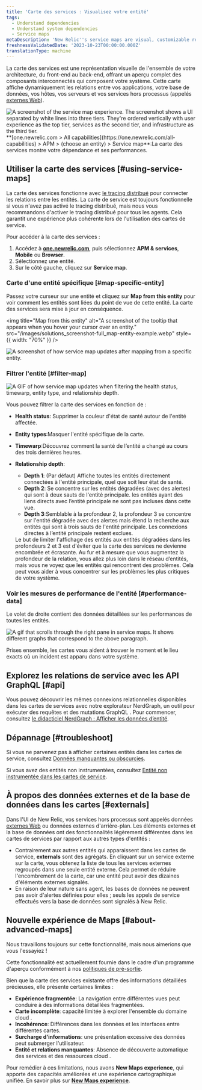 ```yaml
---
title: 'Carte des services : Visualisez votre entité'
tags:
  - Understand dependencies
  - Understand system dependencies
  - Service maps
metaDescription: 'New Relic''s service maps are visual, customizable representations of your application architecture.'
freshnessValidatedDate: '2023-10-23T00:00:00.000Z'
translationType: machine
---
```


La carte des services est une représentation visuelle de l&apos;ensemble de votre architecture, du front-end au back-end, offrant un aperçu complet des composants interconnectés qui composent votre système. Cette carte affiche dynamiquement les relations entre vos applications, votre base de données, vos hôtes, vos serveurs et vos services hors processus (appelés [externes Web](#externals)).

<img title="Service map experience" alt="A screenshot of the service map experience. The screenshot shows a UI separated by white lines into three tiers. They're ordered vertically with user experience as the top tier, services as the second tier, and infrastructure as the third tier." src="/images/Solutions_screenshot-full_service-map.webp" />

<figcaption>
  <DNT>**[one.newrelic.com &gt; All capabilities](https://one.newrelic.com/all-capabilities) &gt; APM &gt; (choose an entity) &gt; Service map**</DNT>:La carte des services montre votre dépendance et ses performances.
</figcaption>

## Utiliser la carte des services [#using-service-maps]

La carte des services fonctionne avec [le tracing distribué](/docs/apm/distributed-tracing/getting-started/introduction-distributed-tracing) pour connecter les relations entre les entités. La carte de service est toujours fonctionnelle si vous n&apos;avez pas activé le tracing distribué, mais nous vous recommandons d&apos;activer le tracing distribué pour tous les agents. Cela garantit une expérience plus cohérente lors de l&apos;utilisation des cartes de service.

Pour accéder à la carte des services :

1. Accédez à <DNT>**[one.newrelic.com](https://one.newrelic.com/all-capabilities)**</DNT>, puis sélectionnez <DNT>**APM &amp; services**</DNT>, <DNT>**Mobile**</DNT> ou <DNT>**Browser**</DNT>.
2. Sélectionnez une entité.
3. Sur le côté gauche, cliquez sur <DNT>**Service map**</DNT>.

### Carte d&apos;une entité spécifique [#map-specific-entity]

Passez votre curseur sur une entité et cliquez sur <DNT>**Map from this entity**</DNT> pour voir comment les entités sont liées du point de vue de cette entité. La carte des services sera mise à jour en conséquence.

<img title="Map from this entity" alt="A screenshot of the tooltip that appears when you hover your cursor over an entity." src="/images/solutions_screenshot-full_map-entity-example.webp" style={{ width: "70%" }} />

<img title="Example of map from this entity" alt="A screenshot of how service map updates after mapping from a specific entity." src="/images/solutions_screenshot-crop_mapfromthisentityexample.webp" />

### Filtrer l&apos;entité [#filter-map]

<img title="Search, filter, and explore your entities" alt="A GIF of how service map updates when filtering the health status, timewarp, entity type, and relationship depth." src="/images/solutions_screenshot-full_filter-service-map.gif" />

Vous pouvez filtrer la carte des services en fonction de :

* <DNT>**Health status**</DNT>: Supprimer la couleur d&apos;état de santé autour de l&apos;entité affectée.

* <DNT>**Entity types**</DNT>:Masquer l&apos;entité spécifique de la carte.

* <DNT>**Timewarp**</DNT>:Découvrez comment la santé de l’entité a changé au cours des trois dernières heures.

* <DNT>**Relationship depth**</DNT>:

  * <DNT>**Depth 1**</DNT>: (Par défaut) Affiche toutes les entités directement connectées à l&apos;entité principale, quel que soit leur état de santé.
  * <DNT>**Depth 2**</DNT>: Se concentre sur les entités dégradées (avec des alertes) qui sont à deux sauts de l&apos;entité principale. les entités ayant des liens directs avec l’entité principale ne sont pas incluses dans cette vue.
  * <DNT>**Depth 3**</DNT>:Semblable à la profondeur 2, la profondeur 3 se concentre sur l&apos;entité dégradée avec des alertes mais étend la recherche aux entités qui sont à trois sauts de l&apos;entité principale. Les connexions directes à l’entité principale restent exclues.

  <Callout variant="tip">
    Le but de limiter l&apos;affichage des entités aux entités dégradées dans les profondeurs 2 et 3 est d&apos;éviter que la carte des services ne devienne encombrée et écrasante. Au fur et à mesure que vous augmentez la profondeur de la relation, vous allez plus loin dans le réseau d’entités, mais vous ne voyez que les entités qui rencontrent des problèmes. Cela peut vous aider à vous concentrer sur les problèmes les plus critiques de votre système.
  </Callout>

### Voir les mesures de performance de l&apos;entité [#performance-data]

Le volet de droite contient des données détaillées sur les performances de toutes les entités.

<img title="Service maps right pane" alt="A gif that scrolls through the right pane in service maps. It shows different graphs that correspond to the above paragraph." src="/images/solutions_screenshot-full_service-maps-right-pane.gif" />

Prises ensemble, les cartes vous aident à trouver le moment et le lieu exacts où un incident est apparu dans votre système.

## Explorez les relations de service avec les API GraphQL [#api]

Vous pouvez découvrir les mêmes connexions relationnelles disponibles dans les cartes de services avec notre explorateur NerdGraph, un outil pour exécuter des requêtes et des mutations GraphQL . Pour commencer, consultez [le didacticiel NerdGraph : Afficher les données d’entité](/docs/apis/nerdgraph/examples/nerdgraph-entities-api-tutorial/).

## Dépannage [#troubleshoot]

Si vous ne parvenez pas à afficher certaines entités dans les cartes de service, consultez [Données manquantes ou obscurcies](/docs/troubleshooting-missing-or-obfuscated-data-new-relic-one).

Si vous avez des entités non instrumentées, consultez [Entité non instrumentée dans les cartes de service](/docs/new-relic-solutions/new-relic-one/ui-data/service-maps/uninstrumented-entities-service-maps).

## À propos des données externes et de la base de données dans les cartes [#externals]

Dans l&apos;UI de New Relic, vos services hors processus sont appelés données [externes Web](/docs/using-new-relic/welcome-new-relic/get-started/glossary#web-external) ou données externes d&apos;arrière-plan. Les éléments externes et la base de données ont des fonctionnalités légèrement différentes dans les cartes de services par rapport aux autres types d&apos;entités :

* Contrairement aux autres entités qui apparaissent dans les cartes de service, <DNT>**externals**</DNT> sont des agrégats. En cliquant sur un service externe sur la carte, vous obtenez la liste de tous les services externes regroupés dans une seule entité externe. Cela permet de réduire l&apos;encombrement de la carte, car une entité peut avoir des dizaines d&apos;éléments externes signalés.
* En raison de leur nature sans agent, les bases de données ne peuvent pas avoir d&apos;alertes définies pour elles ; seuls les appels de service effectués vers la base de données sont signalés à New Relic.

## Nouvelle expérience de Maps [#about-advanced-maps]

<Callout title="Aperçu">
  Nous travaillons toujours sur cette fonctionnalité, mais nous aimerions que vous l&apos;essayiez !

  Cette fonctionnalité est actuellement fournie dans le cadre d&apos;un programme d&apos;aperçu conformément à nos [politiques de pré-sortie](/docs/licenses/license-information/referenced-policies/new-relic-pre-release-policy).
</Callout>

Bien que la carte des services existante offre des informations détaillées précieuses, elle présente certaines limites :

* **Expérience fragmentée**: La navigation entre différentes vues peut conduire à des informations détaillées fragmentées.
* **Carte incomplète**: capacité limitée à explorer l&apos;ensemble du domaine cloud .
* **Incohérence**: Différences dans les données et les interfaces entre différentes cartes.
* **Surcharge d&apos;informations**: une présentation excessive des données peut submerger l&apos;utilisateur.
* **Entité et relations manquantes**: Absence de découverte automatique des services et des ressources cloud .

Pour remédier à ces limitations, nous avons <DNT>**New Maps experience**</DNT>, qui apporte des capacités améliorées et une expérience cartographique unifiée. En savoir plus sur [<DNT>**New Maps experience**</DNT>](/docs/new-relic-solutions/new-relic-one/ui-data/advanced-maps).